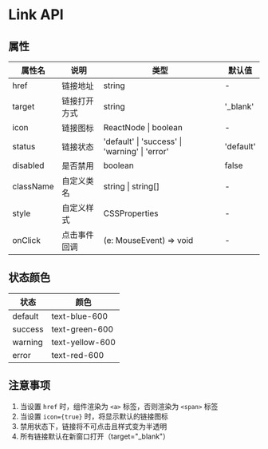 
<Meta title="通用组件/Link/文档" />

# Link API

## 属性

<table className="min-w-full border-collapse">
  <thead>
    <tr>
      <th className="border p-2 bg-slate-50">属性名</th>
      <th className="border p-2 bg-slate-50">说明</th>
      <th className="border p-2 bg-slate-50">类型</th>
      <th className="border p-2 bg-slate-50">默认值</th>
    </tr>
  </thead>
  <tbody>
    <tr>
      <td className="border p-2">href</td>
      <td className="border p-2">链接地址</td>
      <td className="border p-2 font-mono text-sm">string</td>
      <td className="border p-2">-</td>
    </tr>
    <tr>
      <td className="border p-2">target</td>
      <td className="border p-2">链接打开方式</td>
      <td className="border p-2 font-mono text-sm">string</td>
      <td className="border p-2 font-mono text-sm">'_blank'</td>
    </tr>
    <tr>
      <td className="border p-2">icon</td>
      <td className="border p-2">链接图标</td>
      <td className="border p-2 font-mono text-sm">ReactNode | boolean</td>
      <td className="border p-2">-</td>
    </tr>
    <tr>
      <td className="border p-2">status</td>
      <td className="border p-2">链接状态</td>
      <td className="border p-2 font-mono text-sm">
        'default' | 'success' | 'warning' | 'error'
      </td>
      <td className="border p-2 font-mono text-sm">'default'</td>
    </tr>
    <tr>
      <td className="border p-2">disabled</td>
      <td className="border p-2">是否禁用</td>
      <td className="border p-2 font-mono text-sm">boolean</td>
      <td className="border p-2 font-mono text-sm">false</td>
    </tr>
    <tr>
      <td className="border p-2">className</td>
      <td className="border p-2">自定义类名</td>
      <td className="border p-2 font-mono text-sm">string | string[]</td>
      <td className="border p-2">-</td>
    </tr>
    <tr>
      <td className="border p-2">style</td>
      <td className="border p-2">自定义样式</td>
      <td className="border p-2 font-mono text-sm">CSSProperties</td>
      <td className="border p-2">-</td>
    </tr>
    <tr>
      <td className="border p-2">onClick</td>
      <td className="border p-2">点击事件回调</td>
      <td className="border p-2 font-mono text-sm">(e: MouseEvent) => void</td>
      <td className="border p-2">-</td>
    </tr>
  </tbody>
</table>

## 状态颜色

<table className="min-w-full border-collapse">
  <thead>
    <tr>
      <th className="border p-2 bg-slate-50">状态</th>
      <th className="border p-2 bg-slate-50">颜色</th>
    </tr>
  </thead>
  <tbody>
    <tr>
      <td className="border p-2">default</td>
      <td className="border p-2 font-mono text-sm">text-blue-600</td>
    </tr>
    <tr>
      <td className="border p-2">success</td>
      <td className="border p-2 font-mono text-sm">text-green-600</td>
    </tr>
    <tr>
      <td className="border p-2">warning</td>
      <td className="border p-2 font-mono text-sm">text-yellow-600</td>
    </tr>
    <tr>
      <td className="border p-2">error</td>
      <td className="border p-2 font-mono text-sm">text-red-600</td>
    </tr>
  </tbody>
</table>

## 注意事项

1. 当设置 `href` 时，组件渲染为 `<a>` 标签，否则渲染为 `<span>` 标签
2. 当设置 `icon={true}` 时，将显示默认的链接图标
3. 禁用状态下，链接将不可点击且样式变为半透明
4. 所有链接默认在新窗口打开（target="\_blank"）
